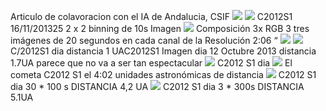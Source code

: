 Articulo de colavoracion con el IA de Andalucia, CSIF
<img src="https://i1.wp.com/iopscience.iop.org/img/i/apj-logo.gif" />
<img src="https://astroccd.files.wordpress.com/2012/12/c2012s1_20131116_i88.jpg" />
C2012S1 16/11/201325 2 x 2 binning de 10s Imagen
<img src="https://astroccd.files.wordpress.com/2012/12/2012s1rgb_20131116_i88.jpg" />
Composición 3x RGB 3 tres imágenes de 20 segundos en cada canal de la Resolución 2:06 “
<img src="https://astroccd.files.wordpress.com/2012/12/c2012s1_20131107_i88.jpg" />
<img src="https://astroccd.files.wordpress.com/2012/12/c2012s1_20131013_i88.jpg" />
C/2012S1 dia  distancia 1 UAC2012S1 Imagen dia 12 Octubre 2013 distancia 1.7UA parece que no va a ser tan espectacular
<img src="https://astroccd.files.wordpress.com/2012/12/2012s1_20130407_i88.jpg" />
C2012 S1 dia 
<img src="https://astroccd.files.wordpress.com/2012/12/2012s1-10-100s-31-enero-2013.jpg" />
El cometa C2012 S1 el 4:02 unidades astronómicas de distancia
<img src="https://astroccd.files.wordpress.com/2012/12/user_556_6_enero_2012_c2012s1_30_100s_1357724375_527011.jpg" />
C2012 S1 dia 30 * 100 s DISTANCIA 4,2 UA
<img src="https://astroccd.files.wordpress.com/2012/12/user_556_2012s1_3__300s_22noviembre_2012pa.jpg" />
C2012 S1 dia  3 * 300s DISTANCIA 5.1UA
